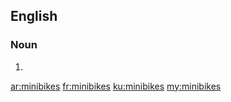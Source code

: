 ==English==

===Noun===
{{head|en|plural}}

# {{plural of|minibike|lang=en|nocat=1}}

[[ar:minibikes]]
[[fr:minibikes]]
[[ku:minibikes]]
[[my:minibikes]]
